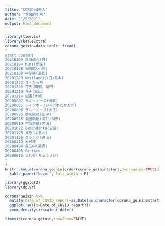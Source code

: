 ```yaml
---
title: "COVIDed芸人"
author: "含糖的小鸡"
date: "1/9/2021"
output: html_document
---
```





```r
library(timevis)
library(kableExtra)
corona_geinin=data.table::fread(
"
start content
20210109 南海甜心(静)
20210104 MIKI(昴生)
20210108 三四郎(小宮)
20210108 牛仔裤(高松)
20201228 Westland(井口/河本)
20201222 ザ・たっち
20201220 花子(岡部、菊田)
20201219 花子(秋山)
20201214 祇園(木崎)
20200802 ラニーノーズ(洲崎)
20200805 レインボー(ジャンボたかおが)
20200806 ラニーノーズ(山田)
20200826 爆笑問題(田中)
20200915 爱因斯坦(河井/稲田)
20200919 牛奶男孩(内海)
20201022 Comandante(安田)
20201125 海原(はるか)
20201126 グランジ(遠山)
20200325 志村健
20200404 森三中(黒沢)
20200406 Goriken
20200816 流れ星(ちゅうえい)
"
)
knitr::kable(corona_geinin[order(corona_geinin$start,decreasing=TRUE)],format="html") %>% 
  kable_paper("hover", full_width = F)
```

```r
library(ggplot2)
library(dplyr)

corona_geinin %>%
  mutate(Date_of_COVID_report=as.Date(as.character(corona_geinin$start),format="%Y%m%d")) %>% 
  ggplot( aes(x=Date_of_COVID_report))+
  geom_density()+scale_x_date()
```

```r

timevis(corona_geinin,showZoom=FALSE)
```

